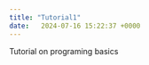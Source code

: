 ```yaml
---
title: "Tutorial1"
date:   2024-07-16 15:22:37 +0000
---
```


Tutorial on programing basics










